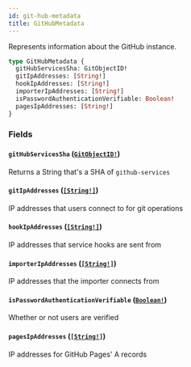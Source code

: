 ```yaml
---
id: git-hub-metadata
title: GitHubMetadata
---
```


Represents information about the GitHub instance.

```graphql
type GitHubMetadata {
  gitHubServicesSha: GitObjectID!
  gitIpAddresses: [String!]
  hookIpAddresses: [String!]
  importerIpAddresses: [String!]
  isPasswordAuthenticationVerifiable: Boolean!
  pagesIpAddresses: [String!]
}
```

### Fields

#### `gitHubServicesSha` ([`GitObjectID!`](/docs/api/scalars/git-object-id))

Returns a String that's a SHA of `github-services`

#### `gitIpAddresses` ([`[String!]`](/docs/api/scalars/string))

IP addresses that users connect to for git operations

#### `hookIpAddresses` ([`[String!]`](/docs/api/scalars/string))

IP addresses that service hooks are sent from

#### `importerIpAddresses` ([`[String!]`](/docs/api/scalars/string))

IP addresses that the importer connects from

#### `isPasswordAuthenticationVerifiable` ([`Boolean!`](/docs/api/scalars/boolean))

Whether or not users are verified

#### `pagesIpAddresses` ([`[String!]`](/docs/api/scalars/string))

IP addresses for GitHub Pages' A records
